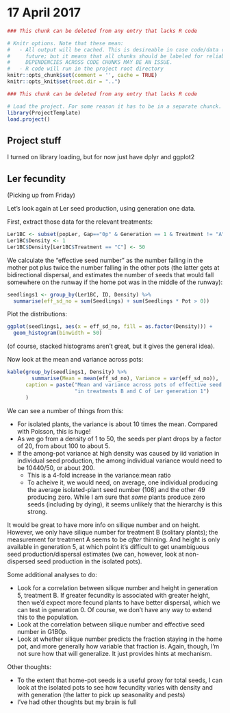 # 17 April 2017

```r
### This chunk can be deleted from any entry that lacks R code

# Knitr options. Note that these mean:
#   - All output will be cached. This is desireable in case code/data changes in the 
#     future; but it means that all chunks should be labeled for reliable behavior. 
#     DEPENDENCIES ACROSS CODE CHUNKS MAY BE AN ISSUE.
#   - R code will run in the project root directory
knitr::opts_chunk$set(comment = '', cache = TRUE)
knitr::opts_knit$set(root.dir = "..")
```
```r
### This chunk can be deleted from any entry that lacks R code

# Load the project. For some reason it has to be in a separate chunck.
library(ProjectTemplate)
load.project()
```

## Project stuff
I turned on library loading, but for now just have dplyr and ggplot2

## Ler fecundity
(Picking up from Friday)

Let's look again at Ler seed production, using generation one data.

First, extract those data for the relevant treatments:
```r
Ler1BC <- subset(popLer, Gap=="0p" & Generation == 1 & Treatment != "A")
Ler1BC$Density <- 1
Ler1BC$Density[Ler1BC$Treatment == "C"] <- 50
```
We calculate the "effective seed number" as the number falling in the mother pot plus twice the number falling in the other pots (the latter gets at bidirectional dispersal, and estimates the number of seeds that would fall somewhere on the runway if the home pot was in the middle of the runway):
```r
seedlings1 <- group_by(Ler1BC, ID, Density) %>% 
  summarise(eff_sd_no = sum(Seedlings) + sum(Seedlings * Pot > 0))
```
Plot the distributions:
```r
ggplot(seedlings1, aes(x = eff_sd_no, fill = as.factor(Density))) + 
  geom_histogram(binwidth = 50)
```

(of course, stacked histograms aren't great, but it gives the general idea).

Now look at the mean and variance across pots:
```r
kable(group_by(seedlings1, Density) %>% 
        summarise(Mean = mean(eff_sd_no), Variance = var(eff_sd_no)),
      caption = paste("Mean and variance across pots of effective seed number",
                      "in treatments B and C of Ler generation 1")
      )
```

We can see a number of things from this:

- For isolated plants, the variance is about 10 times the mean. Compared with Poisson, this is huge!
- As we go from a density of 1 to 50, the seeds per plant drops by a factor of 20, from about 100 to about 5.
- If the among-pot variance at high density was caused by iid variation in individual seed production, the among individual variance would need to be 10440/50, or about 200. 
    - This is a 4-fold increase in the variance:mean ratio
    - To acheive it, we would need, on average, one individual producing the average isolated-plant seed number (108) and the other 49 producing zero. While I am sure that *some* plants produce zero seeds (including by dying), it seems unlikely that the hierarchy is this strong.

It would be great to have more info on silique number and on height. However, we only have silique number for treatment B (solitary plants); the measurement for treatment A seems to be *after* thinning. And height is only available in generation 5, at which point it's difficult to get unambiguous seed production/dispersal estimates (we can, however, look at non-dispersed seed production in the isolated pots).

Some additional analyses to do:

- Look for a correlation between silique number and height in generation 5, treatment B. If greater fecundity is associated with greater height, then we'd expect more fecund plants to have better dispersal, which we can test in generation 0. Of course, we don't have any way to extend this to the population.
- Look at the correlation between silique number and effective seed number in G1B0p. 
- Look at whether silique number predicts the fraction staying in the home pot, and more generally how variable that fraction is. Again, though, I'm not sure how that will generalize. It just provides hints at mechanism.

Other thoughts:

- To the extent that home-pot seeds is a useful proxy for total seeds, I can look at the isolated pots to see how fecundity varies with density and with generation (the latter to pick up seasonality and pests)
- I've had other thoughts but my brain is full
